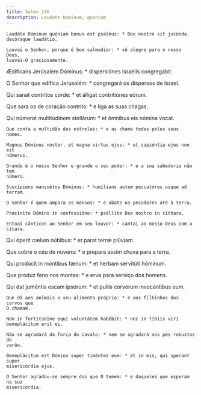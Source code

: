 ```yaml
---
title: Salmo 146
description: Laudate Dominum, quoniam
---
```


<div class="side-by-side not-content">

    Laudáte Dóminum quóniam bonus est psalmus: * Deo nostro sit jucúnda,
    decóraque laudátio.

    Louvai o Senhor, porque é bom salmodiar: * sê alegre para o nosso Deus,
    louvai-O graciosamente.
  </span>

Ædíficans Jerúsalem Dóminus: * dispersiónes Israélis congregábit.

  <span>
    O Senhor que edifica Jerusalém: * congregará os dispersos de Israel.
  </span>

Qui sanat contrítos corde: * et álligat contritiónes eórum.

Que sara os de coração contrito: * e liga as suas chagas.

  <span>
    Qui númerat multitúdinem stellárum: * et ómnibus eis nómina vocat.

    Que conta a multidão das estrelas: * e as chama todas pelos seus nomes.

    Magnus Dóminus noster, et magna virtus ejus: * et sapiéntiæ ejus non est
    númerus.

    Grande é o nosso Senhor e grande o seu poder: * e a sua sabedoria não tem
    número.

    Suscípiens mansuétos Dóminus: * humílians autem peccatóres usque ad terram.

    O Senhor é quem ampara os mansos: * e abate os pecadores até à terra.

    Præcínite Dómino in confessióne: * psállite Deo nostro in cíthara.

    Entoai cânticos ao Senhor em seu louvor: * cantai ao nosso Deus com a
    cítara.
  </span>

Qui óperit cælum núbibus: * et parat terræ plúviam.

Que cobre o céu de nuvens: * e prepara assim chuva para a terra.

Qui prodúcit in móntibus fænum: * et herbam servitúti hóminum.

Que produz feno nos montes: * e erva para serviço dos homens.

  <span>
    Qui dat juméntis escam ipsórum: * et pullis corvórum invocántibus eum.

    Que dá aos animais o seu alimento próprio: * e aos filhinhos dos corvos que
    O chamam.

    Non in fortitúdine equi voluntátem habébit: * nec in tíbiis viri
    beneplácitum erit ei.

    Não se agradará da força do cavalo: * nem se agradará nos pés robustos do
    varão.

    Beneplácitum est Dómino super timéntes eum: * et in eis, qui sperant super
    misericórdia ejus.

    O Senhor agradou-se sempre dos que O temem: * e daqueles que esperam na sua
    misericórdia.

</div>
